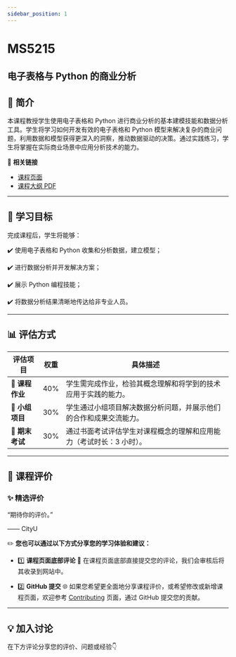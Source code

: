 ```yaml
---
sidebar_position: 1
---
```


# MS5215
## 电子表格与 Python 的商业分析

## **📘 简介**
本课程教授学生使用电子表格和 Python 进行商业分析的基本建模技能和数据分析工具。学生将学习如何开发有效的电子表格和 Python 模型来解决复杂的商业问题，利用数据和模型获得更深入的洞察，推动数据驱动的决策。通过实践练习，学生将掌握在实际商业场景中应用分析技术的能力。

🔗 **相关链接**
- [课程页面](https://www.cityu.edu.hk/catalogue/pg/202526/course/MS5215.htm)
- [课程大纲 PDF](https://www.cityu.edu.hk/catalogue/pg/202526/course/MS5215.pdf)

---

## **🎯 学习目标**

完成课程后，学生将能够：

✔️ 使用电子表格和 Python 收集和分析数据，建立模型；

✔️ 进行数据分析并开发解决方案；

✔️ 展示 Python 编程技能；

✔️ 将数据分析结果清晰地传达给非专业人员。

---

## **📊 评估方式**

| **评估项目**          | **权重** | **具体描述**                                                                                       |
|----------------------|---------|---------------------------------------------------------------------------------------------------|
| **📄 课程作业**       | 40%     | 学生需完成作业，检验其概念理解和将学到的技术应用于实践的能力。                                      |
| **👥 小组项目**       | 30%     | 学生通过小组项目解决数据分析问题，并展示他们的合作和成果交流能力。                                  |
| **📝 期末考试**       | 30%     | 通过书面考试评估学生对课程概念的理解和应用能力（考试时长：3 小时）。                              |

---

## **💬 课程评价**

### ✨ **精选评价**
<div className={commentStyles.commentBox}>
    <p className={commentStyles.commentText}>
        “期待你的评价。”
    </p>
    <p className={commentStyles.commentAuthor}>—— CityU</p>
</div>

✏️ **您也可以通过以下方式分享您的学习体验和建议：**

- 1️⃣ **课程页面底部评论**
💬 在课程页面底部直接提交您的评论，我们会审核后将其收录到网站中。

- 2️⃣ **GitHub 提交**
🌐 如果您希望更全面地分享课程评价，或希望修改或新增课程页面，欢迎参考 [Contributing](/contributing) 页面，通过 GitHub 提交您的贡献。



---

## **💡 加入讨论**

在下方评论分享您的评价、问题或经验👇
<Utterances />